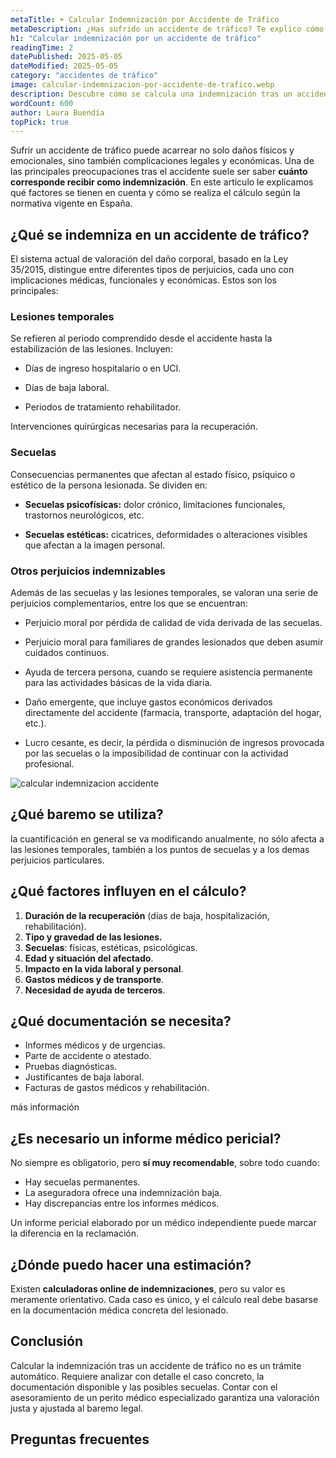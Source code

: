 ```yaml
---
metaTitle: ➤ Calcular Indemnización por Accidente de Tráfico
metaDescription: ¿Has sufrido un accidente de tráfico? Te explico cómo se calcula tu indemnización según el baremo legal y por qué el informe del perito médico es clave.
h1: "Calcular indemnización por un accidente de tráfico"
readingTime: 2
datePublished: 2025-05-05
dateModified: 2025-05-05
category: "accidentes de tráfico"
image: calcular-indemnizacion-por-accidente-de-trafico.webp
description: Descubre cómo se calcula una indemnización tras un accidente de tráfico y por qué necesitas un informe médico pericial para reclamar con garantías.
wordCount: 600
author: Laura Buendía
topPick: true
---
```



Sufrir un accidente de tráfico puede acarrear no solo daños físicos y emocionales, sino también complicaciones legales y económicas. Una de las principales preocupaciones tras el accidente suele ser saber **cuánto corresponde recibir como indemnización**. En este artículo le explicamos qué factores se tienen en cuenta y cómo se realiza el cálculo según la normativa vigente en España.

## ¿Qué se indemniza en un accidente de tráfico?

El sistema actual de valoración del daño corporal, basado en la Ley 35/2015, distingue entre diferentes tipos de perjuicios, cada uno con implicaciones médicas, funcionales y económicas. Estos son los principales:

### Lesiones temporales

Se refieren al periodo comprendido desde el accidente hasta la estabilización de las lesiones. Incluyen:

- Días de ingreso hospitalario o en UCI.

- Días de baja laboral.

- Periodos de tratamiento rehabilitador.

Intervenciones quirúrgicas necesarias para la recuperación.

### Secuelas

Consecuencias permanentes que afectan al estado físico, psíquico o estético de la persona lesionada. Se dividen en:

- **Secuelas psicofísicas:** dolor crónico, limitaciones funcionales, trastornos neurológicos, etc.

- **Secuelas estéticas:** cicatrices, deformidades o alteraciones visibles que afectan a la imagen personal.

### Otros perjuicios indemnizables

Además de las secuelas y las lesiones temporales, se valoran una serie de perjuicios complementarios, entre los que se encuentran:

- Perjuicio moral por pérdida de calidad de vida derivada de las secuelas.

- Perjuicio moral para familiares de grandes lesionados que deben asumir cuidados continuos.

- Ayuda de tercera persona, cuando se requiere asistencia permanente para las actividades básicas de la vida diaria.

- Daño emergente, que incluye gastos económicos derivados directamente del accidente (farmacia, transporte, adaptación del hogar, etc.).

- Lucro cesante, es decir, la pérdida o disminución de ingresos provocada por las secuelas o la imposibilidad de continuar con la actividad profesional.

<Image
  loading="lazy"
  src="/img/blog/calcular-indemnizacion-por-accidente-de-trafico.webp"
  alt="calcular indemnizacion accidente"
  width={600}
  height={400}
/>

## ¿Qué baremo se utiliza?

la cuantificación en general se va modificando anualmente, no sólo afecta a las lesiones temporales, también a los puntos de secuelas y a los demas perjuicios particulares.

## ¿Qué factores influyen en el cálculo?

1. **Duración de la recuperación** (días de baja, hospitalización, rehabilitación).
2. **Tipo y gravedad de las lesiones.**
3. **Secuelas**: físicas, estéticas, psicológicas.
4. **Edad y situación del afectado**.
5. **Impacto en la vida laboral y personal**.
6. **Gastos médicos y de transporte**.
7. **Necesidad de ayuda de terceros**.

## ¿Qué documentación se necesita?

- Informes médicos y de urgencias.
- Parte de accidente o atestado.
- Pruebas diagnósticas.
- Justificantes de baja laboral.
- Facturas de gastos médicos y rehabilitación.

<MainCta modifier="service-page">más información</MainCta>

## ¿Es necesario un informe médico pericial?

No siempre es obligatorio, pero **sí muy recomendable**, sobre todo cuando:

- Hay secuelas permanentes.
- La aseguradora ofrece una indemnización baja.
- Hay discrepancias entre los informes médicos.

Un informe pericial elaborado por un médico independiente puede marcar la diferencia en la reclamación.

<CtaLinks modifier="service-page" />

## ¿Dónde puedo hacer una estimación?

Existen **calculadoras online de indemnizaciones**, pero su valor es meramente orientativo. Cada caso es único, y el cálculo real debe basarse en la documentación médica concreta del lesionado.

## Conclusión

Calcular la indemnización tras un accidente de tráfico no es un trámite automático. Requiere analizar con detalle el caso concreto, la documentación disponible y las posibles secuelas. Contar con el asesoramiento de un perito médico especializado garantiza una valoración justa y ajustada al baremo legal.

## Preguntas frecuentes

<FAQ faqs={FAQ_CALCULAR_INDEMNIZACION} />

